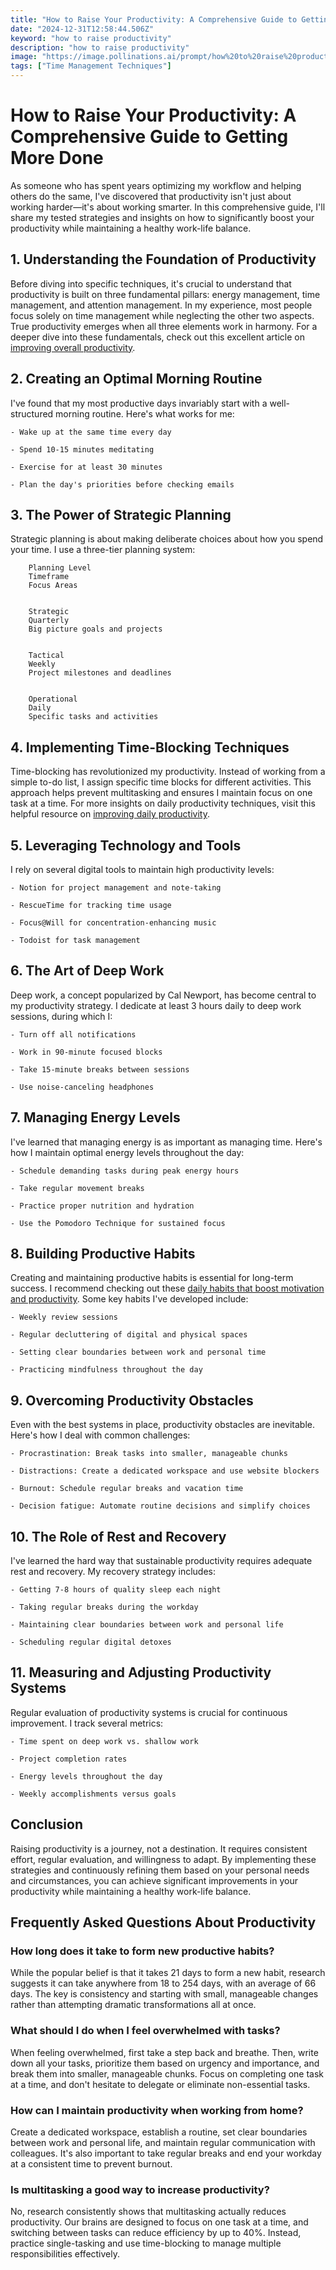```yaml
---
title: "How to Raise Your Productivity: A Comprehensive Guide to Getting More Done"
date: "2024-12-31T12:58:44.506Z"
keyword: "how to raise productivity"
description: "how to raise productivity"
image: "https://image.pollinations.ai/prompt/how%20to%20raise%20productivity%2C%20realistic%20photo%2C%20high%20quality%2C%204k?width=1024&height=1024&nologo=true"
tags: ["Time Management Techniques"]
---
```



# How to Raise Your Productivity: A Comprehensive Guide to Getting More Done


As someone who has spent years optimizing my workflow and helping others do the same, I've discovered that productivity isn't just about working harder—it's about working smarter. In this comprehensive guide, I'll share my tested strategies and insights on how to significantly boost your productivity while maintaining a healthy work-life balance.



## 1. Understanding the Foundation of Productivity

Before diving into specific techniques, it's crucial to understand that productivity is built on three fundamental pillars: energy management, time management, and attention management. In my experience, most people focus solely on time management while neglecting the other two aspects. True productivity emerges when all three elements work in harmony. For a deeper dive into these fundamentals, check out this excellent article on [improving overall productivity](https://productivityprospect.com/blog/productivity-how-to-improve/).



## 2. Creating an Optimal Morning Routine

I've found that my most productive days invariably start with a well-structured morning routine. Here's what works for me:

    - Wake up at the same time every day

    - Spend 10-15 minutes meditating

    - Exercise for at least 30 minutes

    - Plan the day's priorities before checking emails




## 3. The Power of Strategic Planning

Strategic planning is about making deliberate choices about how you spend your time. I use a three-tier planning system:




    
        Planning Level
        Timeframe
        Focus Areas
    
    
        Strategic
        Quarterly
        Big picture goals and projects
    
    
        Tactical
        Weekly
        Project milestones and deadlines
    
    
        Operational
        Daily
        Specific tasks and activities
    




## 4. Implementing Time-Blocking Techniques

Time-blocking has revolutionized my productivity. Instead of working from a simple to-do list, I assign specific time blocks for different activities. This approach helps prevent multitasking and ensures I maintain focus on one task at a time. For more insights on daily productivity techniques, visit this helpful resource on [improving daily productivity](https://productivityprospect.com/blog/how-to-improve-daily-productivity/).



## 5. Leveraging Technology and Tools

I rely on several digital tools to maintain high productivity levels:

    - Notion for project management and note-taking

    - RescueTime for tracking time usage

    - Focus@Will for concentration-enhancing music

    - Todoist for task management




## 6. The Art of Deep Work

Deep work, a concept popularized by Cal Newport, has become central to my productivity strategy. I dedicate at least 3 hours daily to deep work sessions, during which I:

    - Turn off all notifications

    - Work in 90-minute focused blocks

    - Take 15-minute breaks between sessions

    - Use noise-canceling headphones




## 7. Managing Energy Levels

I've learned that managing energy is as important as managing time. Here's how I maintain optimal energy levels throughout the day:



    - Schedule demanding tasks during peak energy hours

    - Take regular movement breaks

    - Practice proper nutrition and hydration

    - Use the Pomodoro Technique for sustained focus



## 8. Building Productive Habits

Creating and maintaining productive habits is essential for long-term success. I recommend checking out these [daily habits that boost motivation and productivity](https://productivityprospect.com/blog/daily-habits-to-boost-motivation-and-productivity/). Some key habits I've developed include:



    - Weekly review sessions

    - Regular decluttering of digital and physical spaces

    - Setting clear boundaries between work and personal time

    - Practicing mindfulness throughout the day



## 9. Overcoming Productivity Obstacles

Even with the best systems in place, productivity obstacles are inevitable. Here's how I deal with common challenges:



    - Procrastination: Break tasks into smaller, manageable chunks

    - Distractions: Create a dedicated workspace and use website blockers

    - Burnout: Schedule regular breaks and vacation time

    - Decision fatigue: Automate routine decisions and simplify choices



## 10. The Role of Rest and Recovery

I've learned the hard way that sustainable productivity requires adequate rest and recovery. My recovery strategy includes:



    - Getting 7-8 hours of quality sleep each night

    - Taking regular breaks during the workday

    - Maintaining clear boundaries between work and personal life

    - Scheduling regular digital detoxes



## 11. Measuring and Adjusting Productivity Systems

Regular evaluation of productivity systems is crucial for continuous improvement. I track several metrics:



    - Time spent on deep work vs. shallow work

    - Project completion rates

    - Energy levels throughout the day

    - Weekly accomplishments versus goals



## Conclusion

Raising productivity is a journey, not a destination. It requires consistent effort, regular evaluation, and willingness to adapt. By implementing these strategies and continuously refining them based on your personal needs and circumstances, you can achieve significant improvements in your productivity while maintaining a healthy work-life balance.



## Frequently Asked Questions About Productivity


### How long does it take to form new productive habits?

While the popular belief is that it takes 21 days to form a new habit, research suggests it can take anywhere from 18 to 254 days, with an average of 66 days. The key is consistency and starting with small, manageable changes rather than attempting dramatic transformations all at once.



### What should I do when I feel overwhelmed with tasks?

When feeling overwhelmed, first take a step back and breathe. Then, write down all your tasks, prioritize them based on urgency and importance, and break them into smaller, manageable chunks. Focus on completing one task at a time, and don't hesitate to delegate or eliminate non-essential tasks.



### How can I maintain productivity when working from home?

Create a dedicated workspace, establish a routine, set clear boundaries between work and personal life, and maintain regular communication with colleagues. It's also important to take regular breaks and end your workday at a consistent time to prevent burnout.



### Is multitasking a good way to increase productivity?

No, research consistently shows that multitasking actually reduces productivity. Our brains are designed to focus on one task at a time, and switching between tasks can reduce efficiency by up to 40%. Instead, practice single-tasking and use time-blocking to manage multiple responsibilities effectively.



